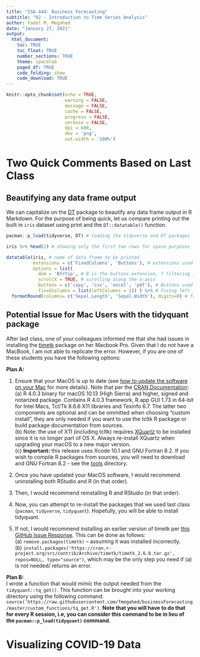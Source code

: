 ```yaml
---
title: "ISA 444: Business Forecasting"
subtitle: "02 - Introduction to Time Series Analysis"
author: Fadel M. Megahed
date: "January 27, 2021"
output: 
  html_document:
    toc: TRUE
    toc_float: TRUE
    number_sections: TRUE
    theme: spacelab
    paged_df: TRUE
    code_folding: show
    code_download: TRUE
---
```


```r
knitr::opts_chunk$set(echo = TRUE,
                      warning = FALSE,
                      message = FALSE,
                      cache = FALSE,
                      progress = FALSE, 
                      verbose = FALSE,
                      dpi = 600,
                      dev = 'png',
                      out.width = '100%')
```

# Two Quick Comments Based on Last Class {.tabset .tabset-fade .tabset-pills}

## Beautifying any data frame output {-}

We can capitalize on the [DT](https://rstudio.github.io/DT/) package to beautify any data frame output in R Markdown. For the purpose of being quick, let us compare printing out the built in `iris` dataset using print and the `DT::datatable()` function. 
```r
pacman::p_load(tidyverse, DT) # loading the tidyverse and DT packages

iris %>% head(2) # showing only the first two rows for space purposes

datatable(iris, # name of data frame to be printed 
          extensions = c('FixedColumns', 'Buttons'), # extensions used
          options = list(
            dom = 'Bfrtip', # B is the buttons extension, f filtering input, see https://datatables.net/reference/option/dom
            scrollX = TRUE, # scrolling along the x-axis
            buttons = c('copy', 'csv', 'excel', 'pdf'), # Buttons used from the extensions command in Line 40
            fixedColumns = list(leftColumns = 1)) ) %>% # fixing left 1 column due to FixedColumns (similar to viewPane in Excel)
  formatRound(columns= c('Sepal.Length', 'Sepal.Width'), digits=0) # from DT, specifying formatting to specific cols
```


## Potential Issue for Mac Users with the tidyquant package {-}

After last class, one of your colleagues informed me that she had issues in installing the [timetk](https://business-science.github.io/timetk/) package on her Macbook Pro. Given that I do not have a MacBook, I am not able to replicate the error. However, if you are one of these students you have the following options:  

**Plan A:**

  (1) Ensure that your MacOS is up to date (see [how to update the software on your Mac](https://support.apple.com/en-us/HT201541) for more details).  Note that per the [CRAN Documentation](https://cran.r-project.org/bin/macosx/):    
    (a) R 4.0.3 binary for macOS 10.13 (High Sierra) and higher, signed and notarized package. Contains R 4.0.3 framework, R.app GUI 1.73 in 64-bit for Intel Macs, Tcl/Tk 8.6.6 X11 libraries and Texinfo 6.7. The latter two components are optional and can be ommitted when choosing "custom install", they are only needed if you want to use the tcltk R package or build package documentation from sources.  
    (b) Note: the use of X11 (including tcltk) requires [XQuartz](http://xquartz.macosforge.org/) to be installed since it is no longer part of OS X. Always re-install XQuartz when upgrading your macOS to a new major version.    
    (c) **Important:** this release uses Xcode 10.1 and GNU Fortran 8.2. If you wish to compile R packages from sources, you will need to download and GNU Fortran 8.2 - see the [tools](https://cran.r-project.org/bin/macosx/tools/) directory.  
    
  (2) Once you have updated your MacOS software, I would recommend uninstalling both RStudio and R (in that order).  
  (3) Then, I would recommend reinstalling R and RStudio (in that order).  
  (4) Now, you can attempt to re-install the packages that we used last class (`pacman`, `tidyverse`, `tidyquant`). Hopefully, you will be able to install tidyquant.  
  (5) If not, I would recommend installing an earlier version of timetk per [this GitHub Issue Response](https://github.com/business-science/timetk/issues/70#issuecomment-764727521). This can be done as follows:   
    (a) `remove.packages(timetk)` -- assuming it was installed incorrectly.  
    (b) `install.packages('https://cran.r-project.org/src/contrib/Archive/timetk/timetk_2.6.0.tar.gz', repos=NULL, type="source")`, which may be the only step you need if (a) is not needed/ returns an error. 
    
    
**Plan B:**  
I wrote a function that would mimic the output needed from the `tidyquant::tq_get()`. This function can be brought into your working directory using the following command: `source('https://raw.githubusercontent.com/fmegahed/businessForecasting/master/custom_functions/tq_get.R')`. **Note that you will have to do that for every R session, i.e, you can consider this command to be in lieu of the `pacman::p_load(tidyquant)` command.**


# Visualizing COVID-19 Data